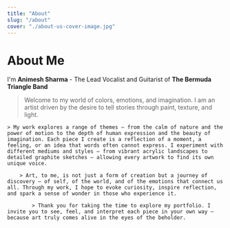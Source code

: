 ```yaml
---
title: "About"
slug: "/about"
cover: "./about-us-cover-image.jpg"
---
```


# About Me

I'm **Animesh Sharma** - The Lead Vocalist and Guitarist of **The Bermuda Triangle Band**

> Welcome to my world of colors, emotions, and imagination. I am an artist driven by the desire to tell stories through paint, texture, and light. 
    
    > My work explores a range of themes — from the calm of nature and the power of motion to the depth of human expression and the beauty of imagination. Each piece I create is a reflection of a moment, a feeling, or an idea that words often cannot express. I experiment with different mediums and styles — from vibrant acrylic landscapes to detailed graphite sketches — allowing every artwork to find its own unique voice.
        
        > Art, to me, is not just a form of creation but a journey of discovery — of self, of the world, and of the emotions that connect us all. Through my work, I hope to evoke curiosity, inspire reflection, and spark a sense of wonder in those who experience it. 
            
            > Thank you for taking the time to explore my portfolio. I invite you to see, feel, and interpret each piece in your own way — because art truly comes alive in the eyes of the beholder.
